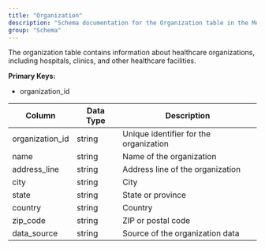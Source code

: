 ```yaml
---
title: "Organization"
description: "Schema documentation for the Organization table in the Metriport data model"
group: "Schema"
---
```


The organization table contains information about healthcare organizations, including hospitals, clinics, and other healthcare facilities.

**Primary Keys:**
* organization_id

| Column | Data Type | Description |
| ------ | --------- | ----------- |
| organization_id | string | Unique identifier for the organization |
| name | string | Name of the organization |
| address_line | string | Address line of the organization |
| city | string | City |
| state | string | State or province |
| country | string | Country |
| zip_code | string | ZIP or postal code |
| data_source | string | Source of the organization data |
